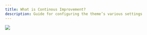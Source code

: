 ```yaml
---
title: What is Continous Improvement?
description: Guide for configuring the theme’s various settings
---
```


[![](http://img.youtube.com/vi/iITmoI0s1DQ/0.jpg)](http://www.youtube.com/watch?v=iITmoI0s1DQ "What is Continuous Improvement?")
